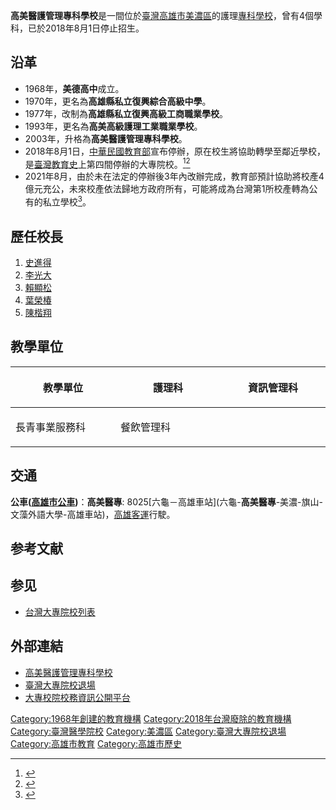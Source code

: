 {{Infobox University|
|name=高美醫護管理專科學校|
|other_name=Kaomei College of Health Care and Management|
|image=|
|zpation=|
|motto=|
|established=1968年創校<br>
2003年改制為專科學校<br>2018年8月1日（停辦）|
|type=私立|
|President=葉榮椿（105學年） |
|students=0（{{CURRENTYEAR}}年）
|address={{ROC-TW}}<br>[[高雄市|高雄市]][[美濃區|美濃區]]成功路309號|
|area=6.24公頃|
|website=http://www.kmvs.khc.edu.tw/|
}}

'''高美醫護管理專科學校'''是一間位於[[臺灣|臺灣]][[高雄市|高雄市]][[美濃區|美濃區]]的護理[[專科學校|專科學校]]，曾有4個學科，已於2018年8月1日停止招生。

== 沿革 ==
*1968年，'''美德高中'''成立。
*1970年，更名為'''高雄縣私立復興綜合高級中學'''。
*1977年，改制為'''高雄縣私立復興高級工商職業學校'''。
*1993年，更名為'''高美高級護理工業職業學校'''。
*2003年，升格為'''高美醫護管理專科學校'''。
*2018年8月1日，[[中華民國教育部|中華民國教育部]]宣布停辦，原在校生將協助轉學至鄰近學校，是[[臺灣教育史|臺灣教育史]]上第四間停辦的大專院校。<ref>{{Cite web|title=深耕計畫未申請 高美護校將在107學年度停招退場|url=https://newtalk.tw/news/view/2018-02-13/114289|accessdate=2020-06-27|author=|date=2018-02-13|format=|work=新頭殼 Newtalk|publisher=|language=zh-TW|archive-date=2020-05-06|archive-url=https://web.archive.org/web/20200506225756/https://newtalk.tw/news/view/2018-02-13/114289|dead-url=no}}</ref><ref>{{Cite web|title=高美醫專正式宣告8月退場 擬轉型長照機構|url=https://news.ltn.com.tw/news/life/breakingnews/2451053|accessdate=2020-06-27|author=|date=2018-06-07|last=自由時報電子報|format=|work=自由電子報|publisher=|language=zh-TW|archive-date=2019-12-02|archive-url=https://web.archive.org/web/20191202112458/https://news.ltn.com.tw/news/life/breakingnews/2451053|dead-url=no}}</ref>
*2021年8月，由於未在法定的停辦後3年內改辦完成，教育部預計協助將校產4億元充公，未來校產依法歸地方政府所有，可能將成為台灣第1所校產轉為公有的私立學校<ref>{{cite news|title=高美醫專停辦3年未轉型 4億元校產將充公成全國首例|publisher=聯合新聞網|date=2021-08-15|author=潘乃欣|url=https://udn.com/news/story/6885/5675907|archiveurl=https://web.archive.org/web/https://udn.com/news/story/6885/5675907|archivedate=2021-08-16|deadurl=yes|accessdate=2021-08-15}}</ref>。

== 歷任校長 ==
#[[史進得|史進得]]
#[[李光大|李光大]]
#[[賴顯松|賴顯松]]
#[[葉榮椿|葉榮椿]]
#[[陳楷翔|陳楷翔]]

== 教學單位 ==
{| class="wikitable"
|- 
! width="200" rowspan=2| <span style="font-size:12pt;"> 教學單位
|width="250"| 護理科
|width="250"| 資訊管理科
|- 
|width="250"| 長青事業服務科
|width="250"| 餐飲管理科
|}

== 交通 ==
'''公車([[高雄市公車|高雄市公車]])'''：'''高美醫專''':  8025[六龜－高雄車站](六龜-'''高美醫專'''-美濃-旗山-文藻外語大學-高雄車站)，[[高雄客運|高雄客運]]行駛。

== 参考文献 ==
{{Reflist}}

== 参见 ==
{{Portal box|中华民国|台湾|大学}}
* [[台灣大專院校列表|台灣大專院校列表]]

== 外部連結 ==
*[https://web.archive.org/web/20070929082921/http://www.kmvs.khc.edu.tw/ 高美醫護管理專科學校]
*[[臺灣大專院校退場|臺灣大專院校退場]]
*[https://udb.moe.edu.tw/ 大專校院校務資訊公開平台] {{Wayback|url=https://udb.moe.edu.tw/ |date=20200525123934 }}

{{臺灣專科學校}}

[[Category:1968年創建的教育機構|Category:1968年創建的教育機構]]
[[Category:2018年台灣廢除的教育機構|Category:2018年台灣廢除的教育機構]]
[[Category:臺灣醫學院校|Category:臺灣醫學院校]]
[[Category:美濃區|Category:美濃區]]
[[Category:臺灣大專院校退場|Category:臺灣大專院校退場]]
[[Category:高雄市教育|Category:高雄市教育]]
[[Category:高雄市歷史|Category:高雄市歷史]]